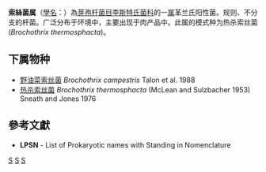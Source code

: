 {{Automatic taxobox
| taxon = Brochothrix
| authority = Sneath and Jones, 1976
| type species = 热杀索丝菌<br>''Brochothrix thermosphacta''
| type species authority = (McLean and Sulzbacher, 1953) Sneath and Jones, 1976
}}
'''索絲菌属'''（[[学名|學名]]：{{lang|la|''Brochothrix''}}）為[[芽孢杆菌目|芽孢杆菌目]][[李斯特氏菌科|李斯特氏菌科]]的一[[属|属]]革兰氏阳性菌。规则、不分支的杆菌。广泛分布于环境中，主要出现于肉产品中。此属的模式种为热杀索丝菌(''Brochothrix thermosphacta'')。

==下属物种==
* [[野油菜索丝菌|野油菜索丝菌]] ''Brochothrix campestris'' Talon et al. 1988
* [[热杀索丝菌|热杀索丝菌]] ''Brochothrix thermosphacta'' (McLean and Sulzbacher 1953) Sneath and Jones 1976 

==參考文獻==
{{reflist}}
* '''LPSN''' - List of Prokaryotic names with Standing in Nomenclature

{{taxonbar}}

[[Category:革兰氏阳性菌|S]]
[[Category:_李斯特氏菌科|S]]
[[Category:1976年描述的分类群|S]]